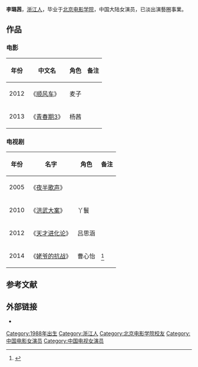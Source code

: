 {{艺人<!--导演、男演员、女演员、男歌手、女歌手、节目主持-->
| 图片     = 
| 图片简介 = 
| 姓名     = 李璐茜
| 类型     = 女艺人
| 原名     = 李欣霏
| 英文名   = 
| 綽號     = 
| 国籍     = {{PRC}}
| 民族     = [[汉族|汉族]]
| 出生日期 = {{birth date and age|1988|11|12}}  
| 出生地点 = [[浙江省|浙江省]] 
| 逝世日期 = <!--卒年在前生年在后{{death date and age|}} -->
| 逝世地点 = 
| 职业     = 演员
| 语言     = 汉语
| 教育程度 = [[北京电影学院|北京电影学院]]
| 宗教信仰 = 
| 配偶     = {{marriage|[[遲帥|遲帥]]|2014|}}
| 儿女     = 一子
| 父母     = 
| 活跃年代 = 2010年至今
| 代表作   = 《青春期3》<br>《顺风车》<br>《姥爷的抗战》
| 经纪公司 = 颁德传媒集团
| 奖项     =  <!--  {{Awards|award= |year= |title= }} -->
| 网站     = <!-- {{URL|www.example.com}} -->
| IMDb     = 8352487
}}

'''李璐茜'''{{BD|1988年|11月12日|||catIdx=L}}，[[浙江省|浙江人]]，毕业于[[北京电影学院|北京电影学院]]，中国大陆女演员，已淡出演藝圈事業。

==作品==
=== 电影 ===
{| class="wikitable"
|-
! 年份 !! 中文名 !! 角色 !! 备注
|-
| 2012 ||《[[顺风车_(电影)|顺风车]]》 || 麦子 || 
|-
| 2013 || 《[[青春期3|青春期3]]》 || 杨茜 || 
|}

=== 电视剧 ===
{| class="wikitable"
|-
! 年份 !! 名字 !! 角色 !! 备注
|-
| 2005 || 《[[夜半歌声|夜半歌声]]》 || ||
|-
| 2010 || 《[[洪武大案|洪武大案]]》 || 丫鬟 ||
|-
| 2012 || 《[[天才进化论|天才进化论]]》 || 吕思涵 ||      
|-
| 2014 || 《[[姥爷的抗战|姥爷的抗战]]》 || 曹心怡 ||<ref>{{cite news |author= |url=http://ent.163.com/13/0129/11/8MCQ367O00031GVS.html |title=李璐茜加盟《姥爷的抗战》 王学圻临阵收女儿 |newspaper=网易 |accessdate=2015-01-03 |date=2013-01-29 |archive-date=2016-03-05 |archive-url=https://web.archive.org/web/20160305021739/http://ent.163.com/13/0129/11/8MCQ367O00031GVS.html |dead-url=no }}</ref> 
|}

==参考文献==
{{reflist}}

==外部链接==
*{{Sinaweibo|luxi1112}}

{{DEFAULTSORT:L李璐茜}}
[[Category:1988年出生|Category:1988年出生]]
[[Category:浙江人|Category:浙江人]]
[[Category:北京电影学院校友|Category:北京电影学院校友]]
[[Category:中国电影女演员|Category:中国电影女演员]]
[[Category:中国电视女演员|Category:中国电视女演员]]
